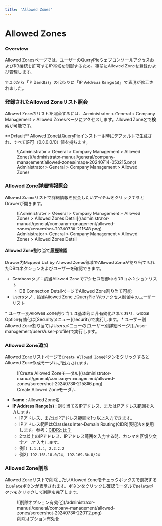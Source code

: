 ```yaml
---
title: 'Allowed Zones'
---
```



# Allowed Zones

### Overview

Allowed Zonesページでは、ユーザーのQueryPieウェブコンソールアクセスおよびDB接続を許可するIP帯域を制御するため、事前にAllowed Zoneを登録および管理します。

<Callout type="info">
11.3.0から「IP Band(s)」の代わりに「IP Address Range(s)」で表現が修正されました。
</Callout>


### 登録されたAllowed Zoneリスト照会

Allowed Zoneのリストを照会するには、Administrator &gt; General &gt; Company Management &gt; Allowed Zonesページにアクセスします。Allowed Zone名で検索が可能です。

<Callout type="info">
**Default**  Allowed ZoneはQueryPieインストール時にデフォルトで生成され、すべて許可（0.0.0.0/0）値を持ちます。
</Callout>

<figure data-layout="center" data-align="center">
![Administrator &gt; General &gt; Company Management &gt; Allowed Zones](/administrator-manual/general/company-management/allowed-zones/image-20240714-053215.png)
<figcaption>
Administrator &gt; General &gt; Company Management &gt; Allowed Zones
</figcaption>
</figure>


### Allowed Zone詳細情報照会

Allowed Zonesリストで詳細情報を照会したいアイテムをクリックするとDrawerが開きます。

<figure data-layout="center" data-align="center">
![Administrator &gt; General &gt; Company Management &gt; Allowed Zones &gt; Allowed Zones Detail](/administrator-manual/general/company-management/allowed-zones/screenshot-20240730-211548.png)
<figcaption>
Administrator &gt; General &gt; Company Management &gt; Allowed Zones &gt; Allowed Zones Detail
</figcaption>
</figure>

#### Allowed Zone割り当て履歴確認

Drawer内Mapped List by Allowed Zones領域でAllowed Zoneが割り当てられたDBコネクションおよびユーザーを確認できます。

* Databaseタブ：該当Allowed Zoneでアクセス制御中のDBコネクションリスト
    * DB Connection DetailページでAllowed Zone割り当て可能
* Usersタブ：該当Allowed ZoneでQueryPie Webアクセス制御中のユーザーリスト

<Callout type="info">
* ユーザー別Allowed Zone割り当ては基本的に非有効化されており、Global Option有効化は[Securityメニュー](security)で実行します。
* ユーザー別Allowed Zone割り当てはUsersメニューの[ユーザー別詳細ページ](../user-management/users/user-profile)で実行します。
</Callout>


### Allowed Zone追加

Allowed Zoneリストページで`Create Allowed Zone`ボタンをクリックするとAllowed Zone作成モーダルが出力されます。

<figure data-layout="center" data-align="center">
![Create Allowed Zoneモーダル](/administrator-manual/general/company-management/allowed-zones/screenshot-20240730-215806.png)
<figcaption>
Create Allowed Zoneモーダル
</figcaption>
</figure>

*  **Name**  : Allowed Zone名
*  **IP Address Range(s)**  : 割り当てるIPアドレス、またはIPアドレス範囲を入力します。
    * IPアドレス、またはIPアドレス範囲を1つ以上入力できます。
    * IPアドレス範囲はClassless Inter-Domain Routing(CIDR)表記法を使用します。参考：[CIDRとは？](https://aws.amazon.com/ko/what-is/cidr/)
    * 2つ以上のIPアドレス、IPアドレス範囲を入力する時、カンマを区切り文字として入力します。
    * 例1）`1.1.1.1, 2.2.2.2`
    * 例2）`192.168.10.0/24, 192.169.30.0/24`


### Allowed Zone削除

Allowed Zoneリストで削除したいAllowed Zoneをチェックボックスで選択すると`Delete`ボタンが表示されます。ボタンをクリックし確認モーダルで`Delete`ボタンをクリックして削除を完了します。

<figure data-layout="center" data-align="center">
![削除オプション有効化](/administrator-manual/general/company-management/allowed-zones/screenshot-20240730-220112.png)
<figcaption>
削除オプション有効化
</figcaption>
</figure>


